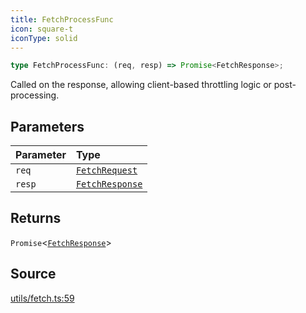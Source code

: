 ```yaml
---
title: FetchProcessFunc
icon: square-t
iconType: solid
---
```


```ts
type FetchProcessFunc: (req, resp) => Promise<FetchResponse>;
```

Called on the response, allowing client-based throttling logic or post-processing.

## Parameters

| Parameter | Type |
| :------ | :------ |
| `req` | [`FetchRequest`](/sdk/content/classes/FetchRequest) |
| `resp` | [`FetchResponse`](/sdk/content/classes/FetchResponse) |

## Returns

`Promise`\<[`FetchResponse`](/sdk/content/classes/FetchResponse)\>

## Source

[utils/fetch.ts:59](https://github.com/dominant-strategies/quais.js/blob/af7f840a0304b482e2774523ff8e2af8a7b04041/src/utils/fetch.ts#L59)

